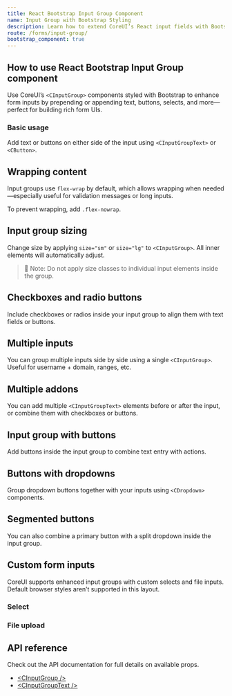 ```yaml
---
title: React Bootstrap Input Group Component
name: Input Group with Bootstrap Styling
description: Learn how to extend CoreUI’s React input fields with Bootstrap-styled input groups—add text, buttons, selects, or custom file inputs seamlessly.
route: /forms/input-group/
bootstrap_component: true
---
```


## How to use React Bootstrap Input Group component

Use CoreUI’s `<CInputGroup>` components styled with Bootstrap to enhance form inputs by prepending or appending text, buttons, selects, and more—perfect for building rich form UIs.

### Basic usage

Add text or buttons on either side of the input using `<CInputGroupText>` or `<CButton>`.

<ExampleSnippet className="theme-bootstrap" component="InputGroupExample" componentName="React Bootstrap Form Input Group" />

## Wrapping content

Input groups use `flex-wrap` by default, which allows wrapping when needed—especially useful for validation messages or long inputs.

<ExampleSnippet className="theme-bootstrap" component="InputGroupWrappingExample" componentName="React Bootstrap Form Input Group" />

To prevent wrapping, add `.flex-nowrap`.

## Input group sizing

Change size by applying `size="sm"` or `size="lg"` to `<CInputGroup>`. All inner elements will automatically adjust.

<ExampleSnippet className="theme-bootstrap" component="InputGroupSizingExample" componentName="React Bootstrap Form Input Group" />

> 📌 Note: Do not apply size classes to individual input elements inside the group.

## Checkboxes and radio buttons

Include checkboxes or radios inside your input group to align them with text fields or buttons.

<ExampleSnippet className="theme-bootstrap" component="InputGroupCheckboxesAndRadiosExample" componentName="React Bootstrap Form Input Group" />

## Multiple inputs

You can group multiple inputs side by side using a single `<CInputGroup>`. Useful for username + domain, ranges, etc.

<ExampleSnippet className="theme-bootstrap" component="InputGroupMultipleInputsExample" componentName="React Bootstrap Form Input Group" />

## Multiple addons

You can add multiple `<CInputGroupText>` elements before or after the input, or combine them with checkboxes or buttons.

<ExampleSnippet className="theme-bootstrap" component="InputGroupMultipleAddonsExample" componentName="React Bootstrap Form Input Group" />

## Input group with buttons

Add buttons inside the input group to combine text entry with actions.

<ExampleSnippet className="theme-bootstrap" component="InputGroupButtonAddonsExample" componentName="React Bootstrap Form Input Group" />

## Buttons with dropdowns

Group dropdown buttons together with your inputs using `<CDropdown>` components.

<ExampleSnippet className="theme-bootstrap" component="InputGroupButtonsWithDropdownsExample" componentName="React Bootstrap Form Input Group" />

## Segmented buttons

You can also combine a primary button with a split dropdown inside the input group.

<ExampleSnippet className="theme-bootstrap" component="InputGroupSegmentedButtonsExample" componentName="React Bootstrap Form Input Group" />

## Custom form inputs

CoreUI supports enhanced input groups with custom selects and file inputs. Default browser styles aren’t supported in this layout.

### Select

<ExampleSnippet className="theme-bootstrap" component="InputGroupCustomSelectExample" componentName="React Bootstrap Form Input Group" />

### File upload

<ExampleSnippet className="theme-bootstrap" component="InputGroupCustomFileInputExample" componentName="React Bootstrap Form Input Group" />

## API reference

Check out the API documentation for full details on available props.

- [&lt;CInputGroup /&gt;](../api/#cinputgroup)
- [&lt;CInputGroupText /&gt;](../api/#cinputgrouptext)
